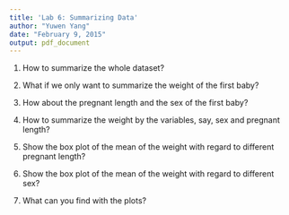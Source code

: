```yaml
---
title: 'Lab 6: Summarizing Data'
author: "Yuwen Yang"
date: "February 9, 2015"
output: pdf_document
---
```


1. How to summarize the whole dataset?

2. What if we only want to summarize the weight of the first baby?

3. How about the pregnant length and the sex of the first baby?

4. How to summarize the weight by the variables, say, sex and pregnant length?

5. Show the box plot of the mean of the weight with regard to different pregnant length?

6. Show the box plot of the mean of the weight with regard to different sex?

7. What can you find with the plots?
